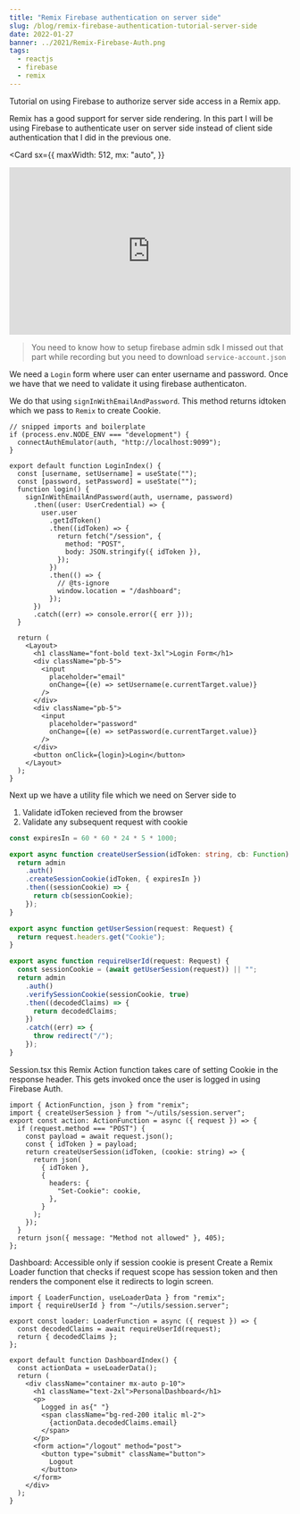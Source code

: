 ```yaml
---
title: "Remix Firebase authentication on server side"
slug: /blog/remix-firebase-authentication-tutorial-server-side
date: 2022-01-27
banner: ../2021/Remix-Firebase-Auth.png
tags:
  - reactjs
  - firebase
  - remix
---
```



Tutorial on using Firebase to authorize server side access in a Remix app.

Remix has a good support for server side rendering. In this part
I will be using Firebase to authenticate user on server side instead
of client side authentication that I did in the previous one.

<Card
  sx={{
    maxWidth: 512,
    mx: "auto",
  }}
>
  <iframe
    width="100%"
    height="300px"
    src="https://www.youtube.com/embed/ii8WR9Hm3tg"
    frameborder="0"
    allow="accelerometer; picture-in-picture"
    allowfullscreen
  ></iframe>
</Card>

> You need to know how to setup firebase admin sdk
> I missed out that part while recording but you need to download `service-account.json`

We need a `Login` form where user can enter username and password.
Once we have that we need to validate it using firebase authenticaton.

We do that using `signInWithEmailAndPassword`. This method returns
idtoken which we pass to `Remix` to create Cookie.

```tsx:title=app/routes/login/Login.tsx
// snipped imports and boilerplate
if (process.env.NODE_ENV === "development") {
  connectAuthEmulator(auth, "http://localhost:9099");
}

export default function LoginIndex() {
  const [username, setUsername] = useState("");
  const [password, setPassword] = useState("");
  function login() {
    signInWithEmailAndPassword(auth, username, password)
      .then((user: UserCredential) => {
        user.user
          .getIdToken()
          .then((idToken) => {
            return fetch("/session", {
              method: "POST",
              body: JSON.stringify({ idToken }),
            });
          })
          .then(() => {
            // @ts-ignore
            window.location = "/dashboard";
          });
      })
      .catch((err) => console.error({ err }));
  }

  return (
    <Layout>
      <h1 className="font-bold text-3xl">Login Form</h1>
      <div className="pb-5">
        <input
          placeholder="email"
          onChange={(e) => setUsername(e.currentTarget.value)}
        />
      </div>
      <div className="pb-5">
        <input
          placeholder="password"
          onChange={(e) => setPassword(e.currentTarget.value)}
        />
      </div>
      <button onClick={login}>Login</button>
    </Layout>
  );
}

```

Next up we have a utility file which we need on Server side
to

1. Validate idToken recieved from the browser
2. Validate any subsequent request with cookie

```ts:title=app/utils/session.server.ts
const expiresIn = 60 * 60 * 24 * 5 * 1000;

export async function createUserSession(idToken: string, cb: Function) {
  return admin
    .auth()
    .createSessionCookie(idToken, { expiresIn })
    .then((sessionCookie) => {
      return cb(sessionCookie);
    });
}

export async function getUserSession(request: Request) {
  return request.headers.get("Cookie");
}

export async function requireUserId(request: Request) {
  const sessionCookie = (await getUserSession(request)) || "";
  return admin
    .auth()
    .verifySessionCookie(sessionCookie, true)
    .then((decodedClaims) => {
      return decodedClaims;
    })
    .catch((err) => {
      throw redirect("/");
    });
}

```

Session.tsx this Remix Action function takes care of
setting Cookie in the response header. This gets invoked
once the user is logged in using Firebase Auth.

```ts:title=app/routes/session.tsx
import { ActionFunction, json } from "remix";
import { createUserSession } from "~/utils/session.server";
export const action: ActionFunction = async ({ request }) => {
  if (request.method === "POST") {
    const payload = await request.json();
    const { idToken } = payload;
    return createUserSession(idToken, (cookie: string) => {
      return json(
        { idToken },
        {
          headers: {
            "Set-Cookie": cookie,
          },
        }
      );
    });
  }
  return json({ message: "Method not allowed" }, 405);
};
```

Dashboard: Accessible only if session cookie is present
Create a Remix Loader function that checks if request
scope has session token and then renders the component
else it redirects to login screen.

```tsx
import { LoaderFunction, useLoaderData } from "remix";
import { requireUserId } from "~/utils/session.server";

export const loader: LoaderFunction = async ({ request }) => {
  const decodedClaims = await requireUserId(request);
  return { decodedClaims };
};

export default function DashboardIndex() {
  const actionData = useLoaderData();
  return (
    <div className="container mx-auto p-10">
      <h1 className="text-2xl">PersonalDashboard</h1>
      <p>
        Logged in as{" "}
        <span className="bg-red-200 italic ml-2">
          {actionData.decodedClaims.email}
        </span>
      </p>
      <form action="/logout" method="post">
        <button type="submit" className="button">
          Logout
        </button>
      </form>
    </div>
  );
}
```
